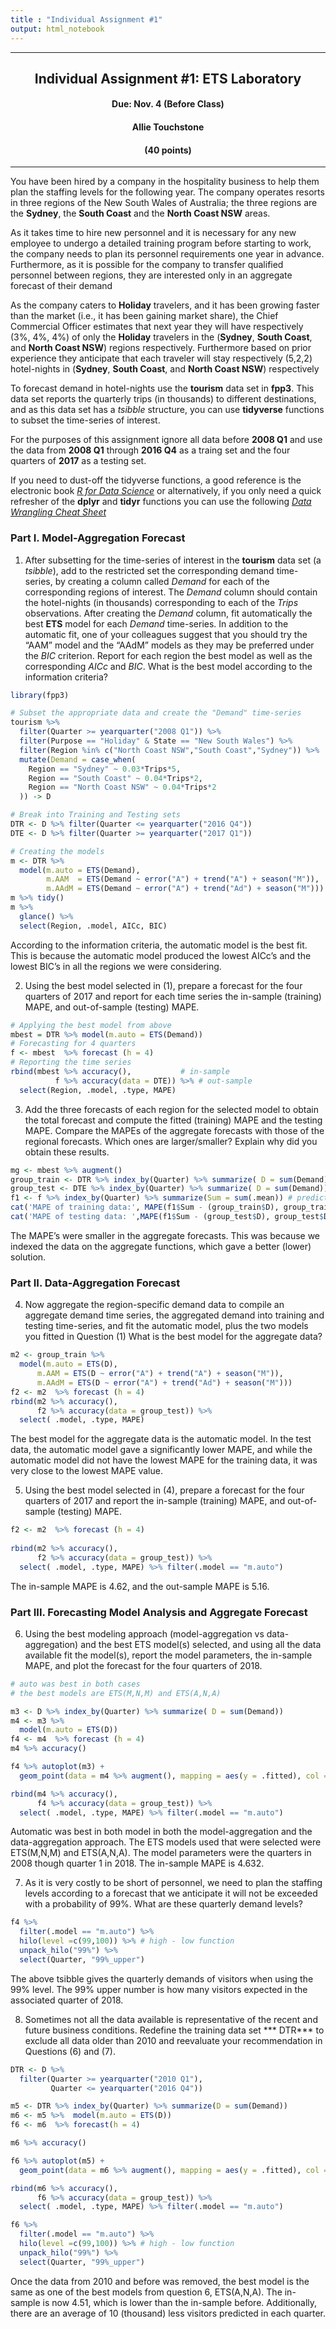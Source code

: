 ```yaml
---
title : "Individual Assignment #1" 
output: html_notebook
---
```

***
<center>
## Individual Assignment #1: ETS Laboratory
#### Due: Nov. 4 (Before Class)
#### Allie Touchstone
#### (40 points)
</center>
***

You have been hired by a company in the hospitality business to help them plan the staffing levels for the following year.  The company operates resorts in three regions of the New South Wales of Australia; the three regions are the **Sydney**, the **South Coast** and the **North Coast NSW** areas.

As it takes time to hire new personnel and it is necessary for any new employee to undergo a detailed training program before starting to work, the company needs to plan its personnel requirements one year in advance.  Furthermore, as it is possible for the company to transfer qualified personnel between regions, they are interested only in an aggregate forecast of their demand 

As the company caters to **Holiday** travelers, and it has been growing faster than the market (i.e., it has been gaining market share), the Chief Commercial Officer estimates that next year they will have respectively (3%, 4%, 4%) of only the **Holiday** travelers in the (**Sydney**, **South Coast**, and **North Coast NSW**) regions respectively.  Furthermore based on prior experience they anticipate that each traveler will stay respectively (5,2,2) hotel-nights in (**Sydney**, **South Coast**, and **North Coast NSW**) respectively

To forecast demand in hotel-nights use the **tourism** data set in **fpp3**.  This data set reports the quarterly trips (in thousands) to different destinations, and as this data set has a *tsibble* structure, you can use **tidyverse** functions to subset the time-series of interest.  

For the purposes of this assignment ignore all data before **2008 Q1** and use the data from **2008 Q1** through **2016 Q4** as a traing set and the four quarters of **2017** as a testing set.

If you need to dust-off the tidyverse functions, a good reference is the electronic book [*R for Data Science*](https://r4ds.had.co.nz/)  or alternatively, if you only need a quick refresher of the **dplyr** and **tidyr**   functions you can use the following [*Data Wrangling Cheat Sheet*](https://rstudio.com/wp-content/uploads/2015/02/data-wrangling-cheatsheet.pdf)


### Part I.  Model-Aggregation Forecast 

1. After subsetting for the time-series of interest in the **tourism** data set (a *tsibble*), add to the restricted set the corresponding demand time-series, by creating a column called *Demand*  for each of the corresponding regions of interest.  The *Demand* column should contain the hotel-nights (in thousands) corresponding to each of the *Trips* observations. After creating the *Demand* column, fit automatically the best **ETS** model for each *Demand* time-series. In addition to the automatic fit, one of your colleagues suggest that you should try the "AAM" model and the "AAdM" models as they may be preferred under the *BIC* criterion.  Report for each region the best model as well as the corresponding *AICc* and *BIC*. What is the best model according to the information criteria?

```r
library(fpp3)

# Subset the appropriate data and create the "Demand" time-series
tourism %>% 
  filter(Quarter >= yearquarter("2008 Q1")) %>%
  filter(Purpose == "Holiday" & State == "New South Wales") %>%
  filter(Region %in% c("North Coast NSW","South Coast","Sydney")) %>%
  mutate(Demand = case_when(
    Region == "Sydney" ~ 0.03*Trips*5,
    Region == "South Coast" ~ 0.04*Trips*2,
    Region == "North Coast NSW" ~ 0.04*Trips*2
  )) -> D

# Break into Training and Testing sets
DTR <- D %>% filter(Quarter <= yearquarter("2016 Q4"))
DTE <- D %>% filter(Quarter >= yearquarter("2017 Q1"))

# Creating the models
m <- DTR %>%  
  model(m.auto = ETS(Demand),
        m.AAM  = ETS(Demand ~ error("A") + trend("A") + season("M")),
        m.AAdM = ETS(Demand ~ error("A") + trend("Ad") + season("M")))
m %>% tidy()
m %>% 
  glance() %>%
  select(Region, .model, AICc, BIC) 
```
According to the information criteria, the automatic model is the best fit. This is because the automatic model produced the lowest AICc's and the lowest BIC's in all the regions we were considering.


2. Using the best model selected in (1), prepare a forecast for the four quarters of 2017 and report for each time series the in-sample (training) MAPE, and out-of-sample (testing) MAPE.  
``` r
# Applying the best model from above
mbest = DTR %>% model(m.auto = ETS(Demand))
# Forecasting for 4 quarters
f <- mbest  %>% forecast (h = 4)
# Reporting the time series 
rbind(mbest %>% accuracy(),           # in-sample
          f %>% accuracy(data = DTE)) %>% # out-sample
  select(Region, .model, .type, MAPE) 
```


3. Add the three forecasts of each region for the selected model to obtain the total forecast and compute the fitted (training) MAPE and the testing MAPE.  Compare the MAPEs of the aggregate forecasts with those of the regional forecasts.  Which ones are larger/smaller? Explain why did you obtain these results.
``` r
mg <- mbest %>% augment()
group_train <- DTR %>% index_by(Quarter) %>% summarize( D = sum(Demand)) 
group_test <- DTE %>% index_by(Quarter) %>% summarize( D = sum(Demand))
f1 <- f %>% index_by(Quarter) %>% summarize(Sum = sum(.mean)) # predicted 
cat('MAPE of training data:', MAPE(f1$Sum - (group_train$D), group_train$D),'\n')
cat('MAPE of testing data: ',MAPE(f1$Sum - (group_test$D), group_test$D))
```
The MAPE's were smaller in the aggregate forecasts. This was because we indexed the data on the aggregate functions, which gave a better (lower) solution.

### Part II. Data-Aggregation Forecast

4. Now aggregate the region-specific demand data to compile an aggregate demand time series, the aggregated demand into training and testing time-series, and fit the automatic model, plus the two models you fitted in Question (1)  What is the best model for the aggregate data?
``` r
m2 <- group_train %>%  
  model(m.auto = ETS(D),
      m.AAM = ETS(D ~ error("A") + trend("A") + season("M")),
      m.AAdM = ETS(D ~ error("A") + trend("Ad") + season("M")))
f2 <- m2  %>% forecast (h = 4)
rbind(m2 %>% accuracy(), 
      f2 %>% accuracy(data = group_test)) %>%
  select( .model, .type, MAPE) 
```
The best model for the aggregate data is the automatic model. In the test data, the automatic model gave a significantly lower MAPE, and while the automatic model did not have the lowest MAPE for the training data, it was very close to the lowest MAPE value. 

5. Using the best model selected in (4), prepare a forecast for the four quarters of 2017 and report the in-sample (training) MAPE, and out-of-sample (testing) MAPE. 
``` r
f2 <- m2  %>% forecast (h = 4)
  
rbind(m2 %>% accuracy(), 
      f2 %>% accuracy(data = group_test)) %>%
  select( .model, .type, MAPE) %>% filter(.model == "m.auto")
```
The in-sample MAPE is 4.62, and the out-sample MAPE is 5.16.

### Part III. Forecasting Model Analysis and Aggregate Forecast

6. Using the best modeling approach (model-aggregation vs data-aggregation) and the best ETS model(s) selected, and using all the data available fit the model(s), report the model parameters, the in-sample MAPE, and plot the forecast for the four quarters of 2018.
```r
# auto was best in both cases
# the best models are ETS(M,N,M) and ETS(A,N,A)

m3 <- D %>% index_by(Quarter) %>% summarize( D = sum(Demand))
m4 <- m3 %>%  
  model(m.auto = ETS(D))
f4 <- m4  %>% forecast (h = 4)
m4 %>% accuracy()

f4 %>% autoplot(m3) +
  geom_point(data = m4 %>% augment(), mapping = aes(y = .fitted), col = "blue")

rbind(m4 %>% accuracy(), 
      f4 %>% accuracy(data = group_test)) %>%
  select( .model, .type, MAPE) %>% filter(.model == "m.auto")
```
Automatic was best in both model in both the model-aggregation and the  data-aggregation approach. The ETS models used that were selected were ETS(M,N,M) and ETS(A,N,A). The model parameters were the quarters in 2008 though quarter 1 in 2018. The in-sample MAPE is 4.632.

7. As it is very costly to be short of personnel, we need to plan the staffing levels according to a forecast that we anticipate it will not be exceeded with a probability of 99%.  What are these quarterly demand levels?

```r
f4 %>% 
  filter(.model == "m.auto") %>%
  hilo(level =c(99,100)) %>% # high - low function
  unpack_hilo("99%") %>%
  select(Quarter, "99%_upper")
```
The above tsibble gives the quarterly demands of visitors when using the 99% level. The 99% upper number is how many visitors expected in the associated quarter of 2018. 

8. Sometimes not all the data available is representative of the recent and future business conditions.  Redefine the training data set *** DTR*** to exclude all data older than 2010 and reevaluate your recommendation in Questions (6) and (7).

```r
DTR <- D %>% 
  filter(Quarter >= yearquarter("2010 Q1"),
         Quarter <= yearquarter("2016 Q4"))

m5 <- DTR %>% index_by(Quarter) %>% summarize(D = sum(Demand))
m6 <- m5 %>%  model(m.auto = ETS(D))
f6 <- m6  %>% forecast(h = 4)

m6 %>% accuracy()

f6 %>% autoplot(m5) +
  geom_point(data = m6 %>% augment(), mapping = aes(y = .fitted), col = "blue")

rbind(m6 %>% accuracy(), 
      f6 %>% accuracy(data = group_test)) %>%
  select( .model, .type, MAPE) %>% filter(.model == "m.auto")

f6 %>% 
  filter(.model == "m.auto") %>%
  hilo(level =c(99,100)) %>% # high - low function
  unpack_hilo("99%") %>%
  select(Quarter, "99%_upper")
```
Once the data from 2010 and before was removed, the best model is the same as one of the best models from question 6, ETS(A,N,A). The in-sample is now 4.51, which is lower than the in-sample before. Additionally, there are an average of 10 (thousand) less visitors predicted in each quarter. 



